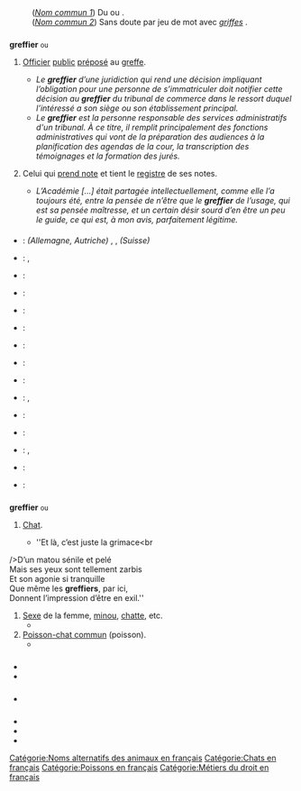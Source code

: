 == {{langue|fr}} ==
=== {{S|étymologie}} ===
: (''[[#fr-nom-1|Nom commun 1]]'') {{date|lang=fr}} Du {{étyl|la|fr|mot=graphiarius|sens=d’écriture, de style, de poinçon}} ou {{composé de|greffe|-ier|lang=fr}}.
: (''[[#fr-nom-2|Nom commun 2]]'') {{date|lang=fr}} Sans doute par jeu de mot avec ''[[griffe]]s'' {{cf|chat-fourré|lang=fr}}.

=== {{S|nom|fr|num=1}} ===
{{fr-rég|ɡʁɛ.fje|pron2=ɡʁe.fje}}
'''greffier''' {{pron|ɡʁɛ.fje|fr}} <small>ou</small> {{pron|ɡʁe.fje|fr}} {{m}} {{équiv-pour|une femme|greffière|lang=fr}}
# {{lexique|droit|fr}} [[officier|Officier]] [[public]] [[préposer|préposé]] au [[greffe]].
#* ''Le '''greffier''' d’une juridiction qui rend une décision impliquant l’obligation pour une personne de s’immatriculer doit notifier cette décision au '''greffier''' du tribunal de commerce dans le ressort duquel l’intéressé a son siège ou son établissement principal.'' {{source|Article L123-3, Code de commerce français}}
#* ''Le '''greffier''' est la personne responsable des services administratifs d'un tribunal. À ce titre, il remplit principalement des fonctions administratives qui vont de la préparation des audiences à la planification des agendas de la cour, la transcription des témoignages et la formation des jurés.'' {{source|André Émond et Lucie Lauzière, ''Introduction à l'étude du droit'', éditions Wilson & Lafleur, Montréal, 2005, page 198}}
# {{figuré|fr}} Celui qui [[prendre note|prend note]] et tient le [[registre]] de ses notes.
#* ''L’Académie […] était partagée intellectuellement, comme elle l’a toujours été, entre la pensée de n’être que le '''greffier''' de l’usage, qui est sa pensée maîtresse, et un certain désir sourd d’en être un peu le guide, ce qui est, à mon avis, parfaitement légitime.'' {{source|{{w|Émile Faguet}}, ''[[s:Simplification simple de l’orthographe|Simplification simple de l’orthographe]], 1905}}

==== {{S|traductions}} ====
{{trad-début|Officier public|1}}
* {{T|de}} : ''(Allemagne, Autriche)'' {{trad-|de|Rechtspfleger|m}}, {{trad-|de|Urkundsbeamter|m}}, ''(Suisse)'' {{trad-|de|Gerichtsscheiber|m}}
* {{T|en}} : {{trad+|en|registrar}}, {{trad-|en|clerk of court}}
* {{T|ca}} : {{trad-|ca|secretari judicial|m}}
* {{T|da}} : {{trad-|da|kantorleder}}
* {{T|es}} : {{trad-|es|secretario judicial|m}}
* {{T|eo}} : {{trad-|eo|aktisto}}
* {{T|io}} : {{trad+|io|aktisto}}
* {{T|is}} : {{trad-|is|tryggingafræðingur}}
* {{T|it}} : {{trad+|it|cancelliere|m}}
* {{T|la}} : {{trad-|la|exceptor}}, {{trad-|la|commentariensis}}
* {{T|nl}} : {{trad+|nl|griffier|m}}
* {{T|oc}} : {{trad+|oc|grafièr|m}}
* {{T|pt}} : {{trad-|pt|escriturário judicial|m}}, {{trad-|pt|técnico de justiça|m}}
* {{T|ro}} : {{trad+|ro|grefier|m}}
* {{T|ru}} : {{trad+|ru|клерк}}
{{trad-fin}}

=== {{S|nom|fr|num=2}} ===
{{fr-rég|ɡʁɛ.fje|pron2=ɡʁe.fje}}
'''greffier''' {{pron|ɡʁɛ.fje|fr}} <small>ou</small> {{pron|ɡʁe.fje|fr}}
# {{populaire|fr}} [[chat|Chat]].
#* ''Et là, c’est juste la grimace<br
/>D’un matou sénile et pelé<br
/>Mais ses yeux sont tellement zarbis<br
/>Et son agonie si tranquille<br
/>Que même les '''greffiers''', par ici,<br
/>Donnent l’impression d’être en exil.'' {{source|{{w|Hubert-Félix Thiéfaine}}, ''Villes natales et frenchitude'', 1990}}
# [[sexe|Sexe]] de la femme, [[minou]], [[chatte]], etc.
#* {{exemple|Elle avait pas tellement le choix, faut dire, question homme pour se faire encore régaler à son âge  avec sa patte folle. Depuis qu'Albert faisait la fête à son '''greffier''', elle s'efforçait de réparer l'outrage des ans sur sa frime...[...] toute la panoplie séductrice.|source={{w|Alphonse Boudard}}, ''[[Les combattants du petit bonheur]]'', La Table Ronde, 1977, réédition Le Livre de Poche, 1990, page 83.|lang=fr}}
# [[poisson-chat commun|Poisson-chat commun]] (poisson).
#* {{exemple|lang=fr}}

=== {{S|prononciation}} ===
* {{écouter|lang=fr|France (Vosges)|ɡʁɛ.fje|audio=LL-Q150 (fra)-Poslovitch-greffier.wav}}
* {{écouter|lang=fr|France (Vosges)||audio=LL-Q150 (fra)-LoquaxFR-greffier.wav}}

=== {{S|voir aussi}} ===
* {{Wikipédia}}

=== {{S|références}} ===
* {{Import:DAF8}}
* {{R:Littré}}
* {{R:TLFi}}

[[Catégorie:Noms alternatifs des animaux en français]]
[[Catégorie:Chats en français]]
[[Catégorie:Poissons en français]]
[[Catégorie:Métiers du droit en français]]
